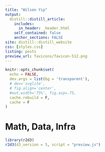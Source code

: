 ```yaml
---
title: "Wilson Yip"
output:
  distill::distill_article:
    includes: 
      in_header: _header.html
    self_contained: false
    anchor_sections: FALSE
site: distill::distill_website
css: [styles.css]
listing: posts
preview_url: favicons/favicon-512.png
---
```


```r
knitr::opts_chunk$set(
  echo = FALSE,
  dev.args = list(bg = 'transparent'),
  # dev='svglite',
  # fig.align='center',
  #out.width='75%', fig.asp=.75,
  cache.rebuild = F,
  cache = F
)
```



<div class='index-title' style="">
<h1>
Math, Data, Infra
</h1>
</div>


<script src="https://d3js.org/d3.v6.js"></script>
<script src="https://cdn.jsdelivr.net/npm/mathjs@11.9.1/lib/browser/math.min.js"></script>

<div class="banner">

```r
library(r2d3)
r2d3(d3_version = 5, script = "preview.js")
```

</div>

